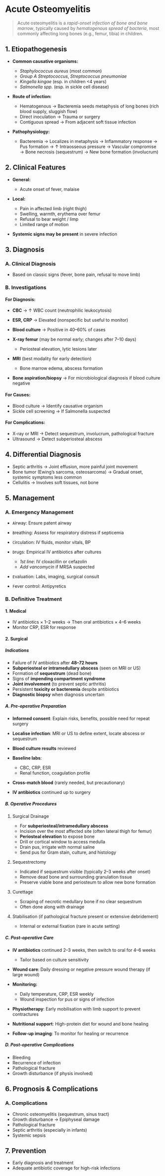 # Acute Osteomyelitis

> Acute osteomyelitis is a _rapid-onset infection of bone and bone marrow_, typically caused by _hematogenous spread of bacteria_, most commonly affecting long bones (e.g., femur, tibia) in children.

## 1. Etiopathogenesis

- **Common causative organisms:**

  - _Staphylococcus aureus_ (most common)
  - _Group A Streptococcus_, _Streptococcus pneumoniae_
  - _Kingella kingae_ (esp. in children \<4 years)
  - _Salmonella spp._ (esp. in sickle cell disease)

- **Route of infection:**

  - Hematogenous → Bacteremia seeds metaphysis of long bones (rich blood supply, sluggish flow)
  - Direct inoculation → Trauma or surgery
  - Contiguous spread → From adjacent soft tissue infection

- **Pathophysiology:**

  - Bacteremia → Localizes in metaphysis → Inflammatory response
    → Pus formation → ↑ Intraosseous pressure → Vascular compromise
    → Bone necrosis (sequestrum) → New bone formation (involucrum)

## 2. Clinical Features

- **General:**

  - Acute onset of fever, malaise

- **Local:**

  - Pain in affected limb (right thigh)
  - Swelling, warmth, erythema over femur
  - Refusal to bear weight / limp
  - Limited range of motion

- **Systemic signs may be present** in severe infection

## 3. Diagnosis

### A. Clinical Diagnosis

- Based on classic signs (fever, bone pain, refusal to move limb)

### B. Investigations

#### **For Diagnosis:**

- **CBC** → ↑ WBC count (neutrophilic leukocytosis)
- **ESR, CRP** → Elevated (nonspecific but useful to monitor)
- **Blood culture** → Positive in 40–60% of cases
- **X-ray femur** (may be normal early; changes after 7–10 days)

  - Periosteal elevation, lytic lesions later

- **MRI** (best modality for early detection)

  - Bone marrow edema, abscess formation

- **Bone aspiration/biopsy** → For microbiological diagnosis if blood culture negative

#### **For Causes:**

- Blood culture → Identify causative organism
- Sickle cell screening → If Salmonella suspected

#### **For Complications:**

- X-ray or MRI → Detect sequestrum, involucrum, pathological fracture
- Ultrasound → Detect subperiosteal abscess

## 4. Differential Diagnosis

- Septic arthritis → Joint effusion, more painful joint movement
- Bone tumor (Ewing’s sarcoma, osteosarcoma) → Gradual onset, systemic symptoms less common
- Cellulitis → Involves soft tissues, not bone

## 5. Management

### A. Emergency Management

- `A`irway: Ensure patent airway
- `B`reathing: Assess for respiratory distress if septicemia
- `C`irculation: IV fluids, monitor vitals, BP
- `D`rugs: Empirical IV antibiotics after cultures

  - _1st line_: IV cloxacillin or cefazolin
  - _Add vancomycin_ if MRSA suspected

- `E`valuation: Labs, imaging, surgical consult
- `F`ever control: Antipyretics

### B. Definitive Treatment

#### 1. Medical

- IV antibiotics × 1–2 weeks → Then oral antibiotics × 4–6 weeks
- Monitor CRP, ESR for response

#### 2. Surgical

##### Indications

- Failure of IV antibiotics after **48–72 hours**
- **Subperiosteal or intramedullary abscess** (seen on MRI or US)
- Formation of **sequestrum** (dead bone)
- Signs of **impending compartment syndrome**
- **Joint involvement** (to prevent septic arthritis)
- Persistent **toxicity or bacteremia** despite antibiotics
- **Diagnostic biopsy** when diagnosis uncertain

##### A. Pre-operative Preparation

- **Informed consent**: Explain risks, benefits, possible need for repeat surgery
- **Localise infection**: MRI or US to define extent, locate abscess or sequestrum
- **Blood culture results** reviewed
- **Baseline labs**:

  - CBC, CRP, ESR
  - Renal function, coagulation profile

- **Cross-match blood** (rarely needed, but precautionary)
- **IV antibiotics** continued up to surgery

##### B. Operative Procedures

1. Surgical Drainage

   - For **subperiosteal/intramedullary abscess**
   - Incision over the most affected site (often lateral thigh for femur)
   - **Periosteal elevation** to expose bone
   - Drill or cortical window to access medulla
   - Drain pus, irrigate with normal saline
   - Send pus for Gram stain, culture, and histology

1. Sequestrectomy

   - Indicated if sequestrum visible (typically 2–3 weeks after onset)
   - Remove dead bone and surrounding granulation tissue
   - Preserve viable bone and periosteum to allow new bone formation

1. Curettage

   - Scraping of necrotic medullary bone if no clear sequestrum
   - Often done along with drainage

1. Stabilisation (if pathological fracture present or extensive debridement)

   - Internal or external fixation (rare in acute setting)

##### C. Post-operative Care

- **IV antibiotics** continued 2–3 weeks, then switch to oral for 4–6 weeks

  - Tailor based on culture sensitivity

- **Wound care**: Daily dressing or negative pressure wound therapy (if large wound)
- **Monitoring:**

  - Daily temperature, CRP, ESR weekly
  - Wound inspection for pus or signs of infection

- **Physiotherapy**: Early mobilisation with limb support to prevent contractures
- **Nutritional support**: High-protein diet for wound and bone healing
- **Follow-up imaging**: To monitor for healing or recurrence

##### D. Post-operative Complications

- Bleeding
- Recurrence of infection
- Pathological fracture
- Growth disturbance (if physis involved)

## 6. Prognosis & Complications

### A. Complications

- Chronic osteomyelitis (sequestrum, sinus tract)
- Growth disturbance → Epiphyseal damage
- Pathological fracture
- Septic arthritis (especially in infants)
- Systemic sepsis

## 7. Prevention

- Early diagnosis and treatment
- Adequate antibiotic coverage for high-risk infections
